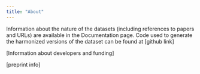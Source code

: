 ```yaml
---
title: "About"
---
```


Information about the nature of the datasets (including references to papers and URLs) are available in the Documentation page. Code used to generate the harmonized versions of the dataset can be found at [github link]

[Information about developers and funding]

[preprint info]

